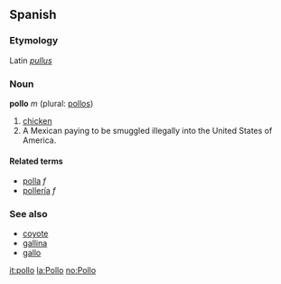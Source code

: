 == Spanish ==
===Etymology===
Latin ''[[pullus]]''

=== Noun ===
'''pollo''' ''m'' (plural: [[pollos]])

# [[chicken]]
# A Mexican paying to be smuggled illegally into the United States of America.<!-- possibly not limited to the Mex/USA case? -->

====Related terms====
*[[polla]] ''f''
*[[pollería]] ''f''

===See also===
*[[coyote]]
*[[gallina]]
*[[gallo]]

[[it:pollo]]
[[la:Pollo]]
[[no:Pollo]]